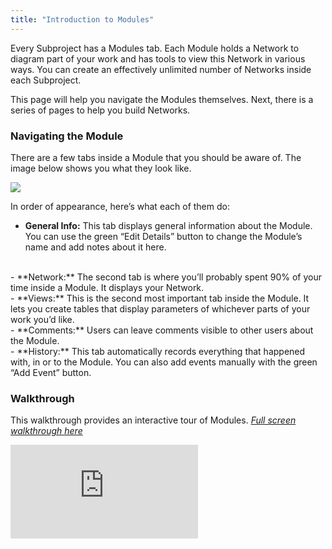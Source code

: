 ```yaml
---
title: "Introduction to Modules"
---
```

Every Subproject has a Modules tab. Each Module holds a Network to diagram part of your work and has tools to view this Network in various ways. You can create an effectively unlimited number of Networks inside each Subproject.

This page will help you navigate the Modules themselves. Next, there is a series of pages to help you build Networks. 

### Navigating the Module
There are a few tabs inside a Module that you should be aware of. The image below shows you what they look like. 

<Frame caption="This screenshot shows the sidebar inside a Module">
  <img src="https://d27n7fycrsusaz.cloudfront.net/modluleslice.JPG" />
</Frame>

In order of appearance, here’s what each of them do: 

- **General Info:** This tab displays general information about the Module. You can use the green “Edit Details” button to change the Module’s name and add notes about it here.
<br />
- **Network:** The second tab is where you’ll probably spent 90% of your time inside a Module. It displays your Network.
<br />
- **Views:** This is the second most important tab inside the Module. It lets you create tables that display parameters of whichever parts of your work you’d like.
<br />
- **Comments:** Users can leave comments visible to other users about the Module. 
<br />
- **History:** This tab automatically records everything that happened with, in or to the Module. You can also add events manually with the green “Add Event” button.

### Walkthrough
This walkthrough provides an interactive tour of Modules.
*[Full screen walkthrough here](https://app.supademo.com/demo/_Hp07FKye4IsCiK-QyqYi)*

<iframe src="https://app.supademo.com/embed/_Hp07FKye4IsCiK-QyqYi" frameborder="0" webkitallowfullscreen="true" mozallowfullscreen="true" allowfullscreen style={{"width":"719px","height":"500px","border":"none"}}></iframe>
